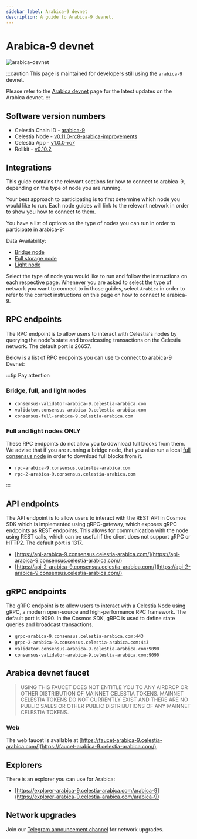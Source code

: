 ```yaml
---
sidebar_label: Arabica-9 devnet
description: A guide to Arabica-9 devnet.
---
```


# Arabica-9 devnet

![arabica-devnet](../../docs/img/arabica-devnet.png)

:::caution
This page is maintained for developers still using the `arabica-9` devnet.

Please refer to the [Arabica devnet](../nodes/arabica-devnet) page for the latest
updates on the Arabica devnet.
:::

## Software version numbers

* Celestia Chain ID - [arabica-9](https://github.com/celestiaorg/networks/tree/master/arabica-9)
* Celestia Node - [v0.11.0-rc8-arabica-improvements](https://github.com/celestiaorg/celestia-node/releases/tag/v0.11.0-rc8-arabica-improvements)
* Celestia App - [v1.0.0-rc7](https://github.com/celestiaorg/celestia-app/releases/tag/v1.0.0-rc7)
* Rollkit - [v0.10.2](https://github.com/rollkit/rollkit/releases/tag/v0.10.2)

## Integrations

This guide contains the relevant sections for how to connect to arabica-9,
depending on the type of node you are running.

Your best approach to participating is to first determine which node
you would like to run. Each node guides will link to the relevant network
in order to show you how to connect to them.

You have a list of options on the type of nodes you can run in order to
participate in arabica-9:

Data Availability:

* [Bridge node](../nodes/bridge-node)
* [Full storage node](../nodes/full-storage-node)
* [Light node](../nodes/light-node)

Select the type of node you would like to run and follow the instructions
on each respective page. Whenever you are asked to select the type of network
you want to connect to in those guides, select `Arabica` in order to refer
to the correct instructions on this page on how to connect to arabica-9.

## RPC endpoints

The RPC endpoint is to allow users to interact with Celestia's nodes by
querying the node's state and broadcasting transactions on the
Celestia network. The default port is 26657.

Below is a list of RPC endpoints you can use to connect to arabica-9 Devnet:

:::tip Pay attention

### Bridge, full, and light nodes

* `consensus-validator-arabica-9.celestia-arabica.com`
* `validator.consensus-arabica-9.celestia-arabica.com`
* `consensus-full-arabica-9.celestia-arabica.com`

### Full and light nodes ONLY

These RPC endpoints do not allow you to download full blocks from
them. We advise that if you are running a bridge node, that you also
run a local [full consensus node](../nodes/full-consensus-node) in order to download full blocks from
it. 

* `rpc-arabica-9.consensus.celestia-arabica.com`
* `rpc-2-arabica-9.consensus.celestia-arabica.com`

:::

## API endpoints

The API endpoint is to allow users to interact with the REST API in Cosmos
SDK which is implemented using gRPC-gateway, which exposes gRPC endpoints
as REST endpoints. This allows for communication with the node using REST
calls, which can be useful if the client does not support gRPC or HTTP2.
The default port is 1317.

* [https://api-arabica-9.consensus.celestia-arabica.com/](https://api-arabica-9.consensus.celestia-arabica.com/)
* [https://api-2-arabica-9.consensus.celestia-arabica.com/](https://api-2-arabica-9.consensus.celestia-arabica.com/)

## gRPC endpoints

The gRPC endpoint is to allow users to interact with a Celestia Node using
gRPC, a modern open-source and high-performance RPC framework. The default
port is 9090. In the Cosmos SDK, gRPC is used to define state queries and
broadcast transactions.

* `grpc-arabica-9.consensus.celestia-arabica.com:443`
* `grpc-2-arabica-9.consensus.celestia-arabica.com:443`
* `validator.consensus-arabica-9.celestia-arabica.com:9090`
* `consensus-validator-arabica-9.celestia-arabica.com:9090`

## Arabica devnet faucet

> USING THIS FAUCET DOES NOT ENTITLE YOU TO ANY AIRDROP OR OTHER
  DISTRIBUTION OF MAINNET CELESTIA TOKENS. MAINNET CELESTIA TOKENS
  DO NOT CURRENTLY EXIST AND THERE ARE NO PUBLIC SALES OR OTHER PUBLIC
  DISTRIBUTIONS OF ANY MAINNET CELESTIA TOKENS.

### Web

The web faucet is available at [https://faucet-arabica-9.celestia-arabica.com/](https://faucet-arabica-9.celestia-arabica.com/).

## Explorers

There is an explorer you can use for Arabica:

* [https://explorer-arabica-9.celestia-arabica.com/arabica-9](https://explorer-arabica-9.celestia-arabica.com/arabica-9)

## Network upgrades

Join our [Telegram announcement channel](https://t.me/+smSFIA7XXLU4MjJh)
for network upgrades.
